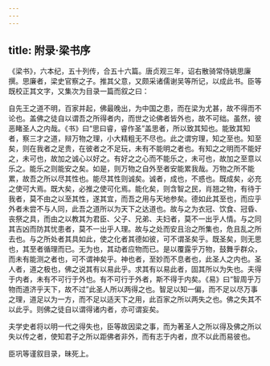 ```yaml
---
---
---
```

title: 附录·梁书序
---

《梁书》，六本纪，五十列传，合五十六篇。唐贞观三年，诏右散骑常侍姚思廉撰。思廉者，梁史官察之子。推其父意，又颇采诸儒谢吴等所记，以成此书。臣等既校正其文字，又集次为目录一篇而叙之曰：

自先王之道不明，百家并起，佛最晚出，为中国之患，而在梁为尤甚，故不得而不论也。盖佛之徒自以谓吾之所得者内，而世之论佛者皆外也，故不可绌。虽然，彼恶睹圣人之内哉。《书》曰“思曰睿，睿作圣”盖思者，所以致其知也。能致其知者，察三才之道，辩万物之理，小大精粗无不尽也。此之谓穷理，知之至也。知至矣，则在我者之足贵，在彼者之不足玩，未有不能明之者也。有知之之明而不能好之，未可也，故加之诚心以好之。有好之之心而不能乐之，未可也，故加之至意以乐之。能乐之则能安之矣。如是，则万物之自外至者安能累我哉。万物之所不能累，故吾之所以尽其性也。能尽其性则诚矣。诚者，成也，不惑也。既成矣，必充之使可大焉。既大矣，必推之使可化焉。能化矣，则含智之民，肖翘之物，有待于我者，莫不由之以至其性，遂其宜，而吾之用与天地参矣。德如此其至也，而应乎外者未尝不与人同，此吾之道所以为天下之达道也。故与之为衣冠、饮食、冠昏、丧祭之具，而由之以教其为君臣、父子、兄弟、夫妇者，莫不一出乎人情。与之同其吉凶而防其忧患者，莫不一出乎人理。故与之处而安且治之所集也，危且乱之所去也。与之所处者其具如此，使之化者其德如彼，可不谓圣矣乎。既圣矣，则无思也，其至者循理而已。无为也，其动者应物而已。是以覆露乎万物，鼓舞乎群众，而未有能测之者也，可不谓神矣乎。神也者，至妙而不息者也，此圣人之内也。圣人者，道之极也，佛之说其有以易此乎。求其有以易此者，固其所以为失也。夫得于内者，未有不可行于外也。有不可行于外者，斯不得于内矣。《易》曰“智周乎万物而道济乎天下，故不过”此圣人所以两得之也。智足以知一偏，而不足以尽万事之理，道足以为一方，而不足以适天下之用，此百家之所以两失之也。佛之失其不以此乎。则佛之徒自以谓得诸内者，亦可谓妄矣。

夫学史者将以明一代之得失也，臣等故因梁之事，而为著圣人之所以得及佛之所以失以传之者，使知君子之所以距佛者非外，而有志于内者，庶不以此而易彼也。

臣巩等谨叙目录，昧死上。

